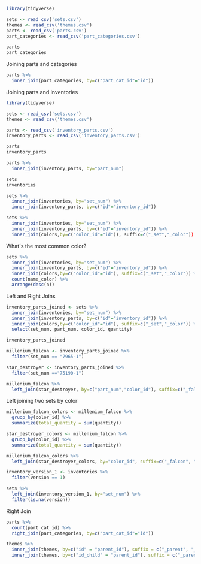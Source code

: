 

```{r}
library(tidyverse)

sets <- read_csv('sets.csv')
themes <- read_csv('themes.csv')
parts <- read_csv('parts.csv')
part_categories <- read_csv('part_categories.csv')

parts
part_categories

```
Joining parts and categories

```{r}
parts %>%
  inner_join(part_categories, by=c("part_cat_id"="id"))
```
Joining parts and inventories

```{r}
library(tidyverse)

sets <- read_csv('sets.csv')
themes <- read_csv('themes.csv')

parts <- read_csv('inventory_parts.csv')
inventory_parts <- read_csv('inventory_parts.csv')

parts
inventory_parts

parts %>%
  inner_join(inventory_parts, by="part_num")
```

```{r}
sets
inventories

sets %>%
  inner_join(inventories, by="set_num") %>%
  inner_join(inventory_parts, by=c("id"="inventory_id"))
```

```{r}
sets %>%
  inner_join(inventories, by="set_num") %>%
  inner_join(inventory_parts, by=c("id"="inventory_id")) %>%
  inner_join(colors,by=c("color_id"="id")), suffix=c("_set","_color"))
```
What´s the most common color?

```{r}
sets %>%
  inner_join(inventories, by="set_num") %>%
  inner_join(inventory_parts, by=c("id"="inventory_id")) %>%
  inner_join(colors,by=c("color_id"="id"), suffix=c("_set","_color")) %>%
  count(name_color) %>%
  arrange(desc(n))

```
Left and Right Joins

```{r}
inventory_parts_joined <- sets %>%
  inner_join(inventories, by="set_num") %>%
  inner_join(inventory_parts, by=c("id"="inventory_id")) %>%
  inner_join(colors,by=c("color_id"="id"), suffix=c("_set","_color")) %>%
  select(set_num, part_num, color_id, quantity)

inventory_parts_joined

millenium_falcon <- inventory_parts_joined %>%
  filter(set_num == "7965-1")

star_destroyer <- inventory_parts_joined %>%
  filter(set_num =="75190-1")

millenium_falcon %>%
  left_join(star_destroyer, by=c("part_num","color_id"), suffix=c("_falcon","_star_destroyer"))

```
Left joining two sets by color

```{r}
millenium_falcon_colors <- millenium_falcon %>%
  gruop_by(color_id) %>%
  summarize(total_quantity = sum(quantity))

star_destroyer_colors <- millenium_falcon %>%
  gruop_by(color_id) %>%
  summarize(total_quantity = sum(quantity))

millenium_falcon_colors %>%
  left_join(star_destroyer_colors, by="color_id", suffix=c("_falcon", "_star_destroyer"))
```
```{r}
inventory_version_1 <- inventories %>%
  filter(version == 1)

sets %>%
  left_join(inventory_version_1, by="set_num") %>%
  filter(is.na(version))


```
Right Join

```{r}
parts %>%
  count(part_cat_id) %>%
  right_join(part_categories, by=c("part_cat_id"="id"))
```

```{r}
themes %>%
  inner_join(themes, by=c("id" = "parent_id"), suffix = c("_parent", "_child")) %>%
  inner_join(themes, by=c("id_child" = "parent_id"), suffix = c("_parent", "_grandchild"))

```

